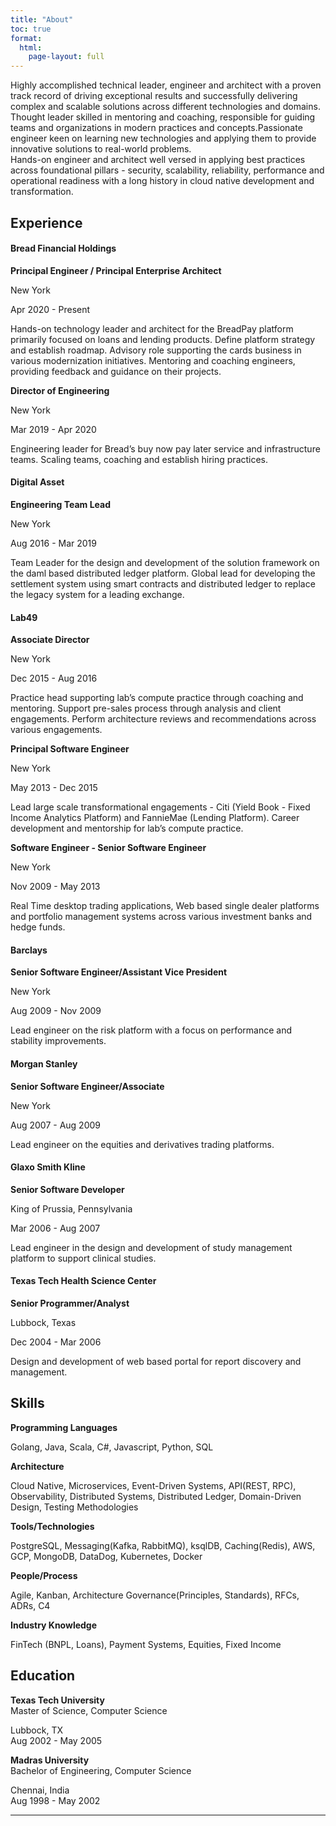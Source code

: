 ```yaml
---
title: "About"
toc: true
format: 
  html:
    page-layout: full
---
```


:::{}
<i class="bi bi-file-easel fs-5"></i> Highly accomplished technical leader, engineer and architect with a proven track record of driving exceptional results and successfully delivering complex and scalable solutions across different technologies and domains.<br>
<i class="bi bi-lightning-charge fs-5"></i> Thought leader skilled in mentoring and coaching, responsible for guiding teams and organizations in modern practices and concepts.Passionate engineer keen on learning new technologies and applying them to provide innovative solutions to real-world problems. <br>
<i class="bi bi-journal fs-5"></i> Hands-on engineer and architect well versed in applying best practices across foundational pillars - security, scalability, reliability, performance and operational readiness with a long history in cloud native development and transformation. 
:::

## [Experience]{.text-info}

#### [**Bread Financial Holdings**]{.text-info-emphasis}
::: {.callout-note appearance="simple" icon="false"}

:::{.grid .text-start}

:::{.g-col-6}
**Principal Engineer / Principal Enterprise Architect**
:::
:::{.g-col-3 .text-end}
New York
:::
:::{.g-col-3 .text-end}
Apr 2020 - Present
:::

:::
Hands-on technology leader and architect for the BreadPay platform primarily focused on loans and lending products. Define platform strategy and establish roadmap. Advisory role supporting the cards business in various modernization initiatives. Mentoring and coaching engineers, providing feedback and guidance on their projects.

:::{.grid .text-start}

:::{.g-col-6}
**Director of Engineering**
:::
:::{.g-col-3 .text-end}
New York
:::
:::{.g-col-3 .text-end}
Mar 2019 - Apr 2020
:::

:::
Engineering leader for Bread's buy now pay later service and infrastructure teams. Scaling teams, coaching and establish hiring practices.
:::

#### [**Digital Asset**]{.text-info-emphasis}
::: {.callout-note appearance="simple" icon="false"}
:::{.grid .text-start}

:::{.g-col-6}
**Engineering Team Lead**
:::
:::{.g-col-3 .text-end}
New York
:::
:::{.g-col-3 .text-end}
Aug 2016 - Mar 2019
:::

:::
Team Leader for the design and development of the solution framework on the daml based distributed ledger platform. Global lead for developing the settlement system using smart contracts and distributed ledger to replace the legacy system for a leading exchange.
:::

#### [**Lab49**]{.text-info-emphasis}
::: {.callout-note appearance="simple" icon="false"}
:::{.grid .text-start}

:::{.g-col-6}
**Associate Director**
:::
:::{.g-col-3 .text-end}
New York
:::
:::{.g-col-3 .text-end}
Dec 2015 - Aug 2016
:::

:::
Practice head supporting lab's compute practice through coaching and mentoring. Support pre-sales process through analysis and client engagements. Perform architecture reviews and recommendations across various engagements.

:::{.grid .text-start}

:::{.g-col-6}
**Principal Software Engineer**
:::
:::{.g-col-3 .text-end}
New York
:::
:::{.g-col-3 .text-end}
May 2013 - Dec 2015
:::

:::
Lead large scale transformational engagements - Citi (Yield Book - Fixed Income Analytics Platform) and FannieMae (Lending Platform). Career development and mentorship for lab's compute practice.

:::{.grid .text-start}

:::{.g-col-6}
**Software Engineer - Senior Software Engineer**
:::
:::{.g-col-3 .text-end}
New York
:::
:::{.g-col-3 .text-end}
Nov 2009 - May 2013
:::

:::
Real Time desktop trading applications, Web based single dealer platforms and portfolio management systems across various investment banks and hedge funds.
:::

#### [**Barclays**]{.text-info-emphasis}
::: {.callout-note appearance="simple" icon="false"}
:::{.grid .text-start}

:::{.g-col-6}
**Senior Software Engineer/Assistant Vice President**
:::
:::{.g-col-3 .text-end}
New York
:::
:::{.g-col-3 .text-end}
Aug 2009 - Nov 2009
:::

:::
Lead engineer on the risk platform with a focus on performance and stability improvements.
:::

#### [**Morgan Stanley**]{.text-info-emphasis}
::: {.callout-note appearance="simple" icon="false"}
:::{.grid .text-start}

:::{.g-col-6}
**Senior Software Engineer/Associate**
:::
:::{.g-col-3 .text-end}
New York
:::
:::{.g-col-3 .text-end}
Aug 2007 - Aug 2009
:::

:::
Lead engineer on the equities and derivatives trading platforms.
:::

#### [**Glaxo Smith Kline**]{.text-info-emphasis}
::: {.callout-note appearance="simple" icon="false"}
:::{.grid .text-start}

:::{.g-col-4}
**Senior Software Developer**
:::
:::{.g-col-5 .text-end}
King of Prussia, Pennsylvania
:::
:::{.g-col-3 .text-end}
Mar 2006 - Aug 2007
:::

:::
Lead engineer in the design and development of study management platform to support clinical studies.
:::

#### [**Texas Tech Health Science Center**]{.text-info-emphasis}
::: {.callout-note appearance="simple" icon="false"}
:::{.grid .text-start}

:::{.g-col-6}
**Senior Programmer/Analyst**
:::
:::{.g-col-3 .text-end}
Lubbock, Texas
:::
:::{.g-col-3 .text-end}
Dec 2004 - Mar 2006
:::

:::
Design and development of web based portal for report discovery and management.
:::

## [Skills]{.text-info}

:::{.grid .text-start}

:::{.g-col-3}
[**Programming Languages**]{.text-info-emphasis}
:::
:::{.g-col-9}
Golang, Java, Scala, C#, Javascript, Python, SQL
:::

:::{.g-col-3}
[**Architecture**]{.text-info-emphasis}
:::
:::{.g-col-9}
Cloud Native, Microservices, Event-Driven Systems, API(REST, RPC), Observability, Distributed Systems, Distributed Ledger, Domain-Driven Design, Testing Methodologies
:::

:::{.g-col-3}
[**Tools/Technologies**]{.text-info-emphasis}
:::
:::{.g-col-9}
PostgreSQL, Messaging(Kafka, RabbitMQ), ksqlDB, Caching(Redis), AWS, GCP, MongoDB, DataDog, Kubernetes, Docker
:::

:::{.g-col-3}
[**People/Process**]{.text-info-emphasis}
:::
:::{.g-col-9}
Agile, Kanban, Architecture Governance(Principles, Standards), RFCs, ADRs, C4
:::

:::{.g-col-3}
[**Industry Knowledge**]{.text-info-emphasis}
:::
:::{.g-col-9}
FinTech (BNPL, Loans), Payment Systems, Equities, Fixed Income
:::

:::

## [Education]{.text-info}

:::{.grid .text-start}

:::{.g-col-9}
**Texas Tech University** <br> Master of Science, Computer Science
:::
:::{.g-col-3 .text-end}
Lubbock, TX <br> Aug 2002 - May 2005 
:::

:::{.g-col-9}
**Madras University** <br> Bachelor of Engineering, Computer Science
:::
:::{.g-col-3 .text-end}
Chennai, India <br> Aug 1998 - May 2002
:::

:::

----